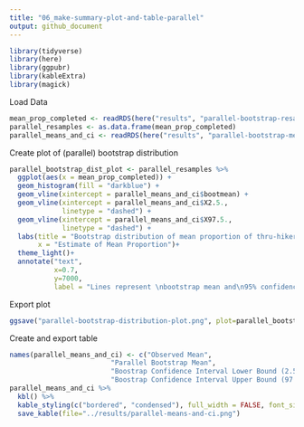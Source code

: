 ```yaml
---
title: "06_make-summary-plot-and-table-parallel"
output: github_document
---
```


```r
library(tidyverse)
library(here)
library(ggpubr)
library(kableExtra)
library(magick)
```

Load Data
```r
mean_prop_completed <- readRDS(here("results", "parallel-bootstrap-resamples.rds"))
parallel_resamples <- as.data.frame(mean_prop_completed)
parallel_means_and_ci <- readRDS(here("results", "parallel-bootstrap-mean-and-ci.rds"))
```

Create plot of (parallel) bootstrap distribution
```r
parallel_bootstrap_dist_plot <- parallel_resamples %>% 
  ggplot(aes(x = mean_prop_completed)) +
  geom_histogram(fill = "darkblue") +
  geom_vline(xintercept = parallel_means_and_ci$bootmean) +
  geom_vline(xintercept = parallel_means_and_ci$X2.5., 
             linetype = "dashed") +
  geom_vline(xintercept = parallel_means_and_ci$X97.5., 
             linetype = "dashed") +
  labs(title = "Bootstrap distribution of mean proportion of thru-hikers to \nfinish the Pacific Crest Trail 2013-2019",
       x = "Estimate of Mean Proportion")+
  theme_light()+
  annotate("text", 
           x=0.7, 
           y=7000, 
           label = "Lines represent \nbootstrap mean and\n95% confidence interval")
```

Export plot
```r
ggsave("parallel-bootstrap-distribution-plot.png", plot=parallel_bootstrap_dist_plot, path="../results")
```

Create and export table
```r
names(parallel_means_and_ci) <- c("Observed Mean", 
                         "Parallel Bootstrap Mean", 
                         "Boostrap Confidence Interval Lower Bound (2.5%)",
                         "Boostrap Confidence Interval Upper Bound (97.5%)")
parallel_means_and_ci %>%
  kbl() %>%
  kable_styling(c("bordered", "condensed"), full_width = FALSE, font_size = 12) %>%
  save_kable(file="../results/parallel-means-and-ci.png")
```
